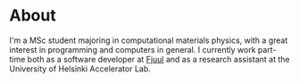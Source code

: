 # About

I'm a MSc student majoring in computational materials physics, with a great interest in programming and computers in general. I currently work part-time both as a software developer at [Fjuul](https://fjuul.com) and as a research assistant at the University of Helsinki Accelerator Lab.